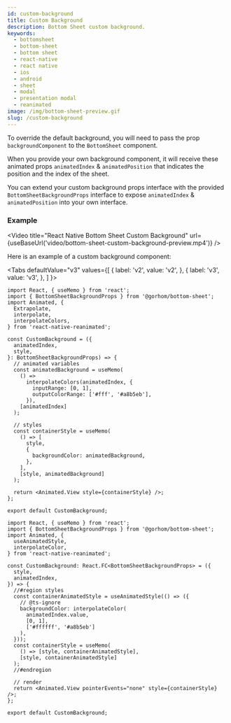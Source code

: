 ```yaml
---
id: custom-background
title: Custom Background
description: Bottom Sheet custom background.
keywords:
  - bottomsheet
  - bottom-sheet
  - bottom sheet
  - react-native
  - react native
  - ios
  - android
  - sheet
  - modal
  - presentation modal
  - reanimated
image: /img/bottom-sheet-preview.gif
slug: /custom-background
---
```



To override the default background, you will need to pass the prop `backgroundComponent` to the `BottomSheet` component.

When you provide your own background component, it will receive these animated props `animatedIndex` & `animatedPosition` that indicates the position and the index of the sheet.

You can extend your custom background props interface with the provided `BottomSheetBackgroundProps` interface to expose `animatedIndex` & `animatedPosition` into your own interface.

### Example


<Video
  title="React Native Bottom Sheet Custom Background"
  url={useBaseUrl('video/bottom-sheet-custom-background-preview.mp4')}
/>

Here is an example of a custom background component:

<Tabs
  defaultValue="v3"
  values={[
    { label: 'v2', value: 'v2', },
    { label: 'v3', value: 'v3', },
  ]
}>
<TabItem value="v2">

```tsx
import React, { useMemo } from 'react';
import { BottomSheetBackgroundProps } from '@gorhom/bottom-sheet';
import Animated, {
  Extrapolate,
  interpolate,
  interpolateColors,
} from 'react-native-reanimated';

const CustomBackground = ({
  animatedIndex,
  style,
}: BottomSheetBackgroundProps) => {
  // animated variables
  const animatedBackground = useMemo(
    () =>
      interpolateColors(animatedIndex, {
        inputRange: [0, 1],
        outputColorRange: ['#fff', '#a8b5eb'],
      }),
    [animatedIndex]
  );

  // styles
  const containerStyle = useMemo(
    () => [
      style,
      {
        backgroundColor: animatedBackground,
      },
    ],
    [style, animatedBackground]
  );

  return <Animated.View style={containerStyle} />;
};

export default CustomBackground;
```

</TabItem>

<TabItem value="v3">

```tsx
import React, { useMemo } from 'react';
import { BottomSheetBackgroundProps } from '@gorhom/bottom-sheet';
import Animated, {
  useAnimatedStyle,
  interpolateColor,
} from 'react-native-reanimated';

const CustomBackground: React.FC<BottomSheetBackgroundProps> = ({
  style,
  animatedIndex,
}) => {
  //#region styles
  const containerAnimatedStyle = useAnimatedStyle(() => ({
    // @ts-ignore
    backgroundColor: interpolateColor(
      animatedIndex.value,
      [0, 1],
      ['#ffffff', '#a8b5eb']
    ),
  }));
  const containerStyle = useMemo(
    () => [style, containerAnimatedStyle],
    [style, containerAnimatedStyle]
  );
  //#endregion

  // render
  return <Animated.View pointerEvents="none" style={containerStyle} />;
};

export default CustomBackground;
```

</TabItem>
</Tabs>
